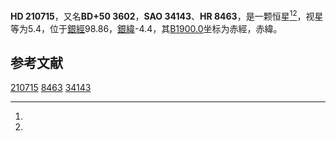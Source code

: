 {{Starbox begin
| name = HD 210715
}}
{{Starbox observe
| epoch = [[J2000.0|J2000.0]]
| constell = {{星座名待查}}<ref name=SIMBAD>{{cite web
 | url=http://simbad.u-strasbg.fr/simbad/sim-id?Ident=HR+8463
 | title=Pulsating variable Star
 | publisher=Centre de Données astronomiques de Strasbourg
 | work=SIMBAD
 | accessdate=2012-07-13
 | archive-date=2016-03-19
 | archive-url=https://web.archive.org/web/20160319031335/http://simbad.u-strasbg.fr/simbad/sim-id?Ident=HR+8463
 | dead-url=no
 }}</ref><ref name=DATA>{{cite web
 | url=http://vizier.u-strasbg.fr/viz-bin/VizieR-5?-out.add=.&-source=5050&-corr=PK=HR&-out.max=9999&HR=8463
 | title=VizieR Detailed Page
 | accessdate=2012-07-13
 | archive-date=2019-02-16
 | archive-url=https://web.archive.org/web/20190216101455/http://vizier.u-strasbg.fr/viz-bin/VizieR-5?-out.add=.&-source=5050&-corr=PK=HR&-out.max=9999&HR=8463
 | dead-url=no
 }}</ref>
| 星官 = 
| ra = {{RA|22|11|9.9}}<ref name=SIMBAD /><ref name=DATA />
| dec = {{DEC|+50|49|24}}<ref name=SIMBAD /><ref name=DATA />
| appmag_v = 5.4<ref name=SIMBAD /><ref name=DATA />
}}
{{Starbox character
| class = A5V<ref name=SIMBAD /><ref name=DATA />
| b-v = 0.15<ref name=SIMBAD /><ref name=DATA />
| u-b = 0.05<ref name=SIMBAD /><ref name=DATA />
| r-i = <ref name=SIMBAD /><ref name=DATA />
| variable = 
}}
{{Starbox astrometry
| radial_v = 0.05
| prop_mo_ra = -8
| parallax = 0.008
| p_error = 
}}
{{Starbox catalog
| names =BD+50 3602，[[SAO星表|SAO]] 34143，[[HD星表|HD]] 210715，[[HR星表|HR]] 8463}}
{{Starbox reference |Simbad=HR+8463}}
{{Starbox end}}

'''HD 210715'''，又名'''BD+50 3602'''，'''SAO 34143'''、'''HR 8463'''，是一颗恒星<ref name=SIMBAD /><ref name=DATA />，视星等为5.4，位于[[銀道座標系|銀經]]98.86，[[銀道座標系|銀緯]]-4.4，其[[B1900.0|B1900.0]]坐标为赤經{{RA|22|7|16.6}}，赤緯{{DEC|+50|-4.4|45}}。

== 参考文献 ==
{{reflist}}

{{star-stub}}

[[Category:HD和HDE天體|210715]]
[[Category:HR天體|8463]]
[[Category:SAO天體|34143]]